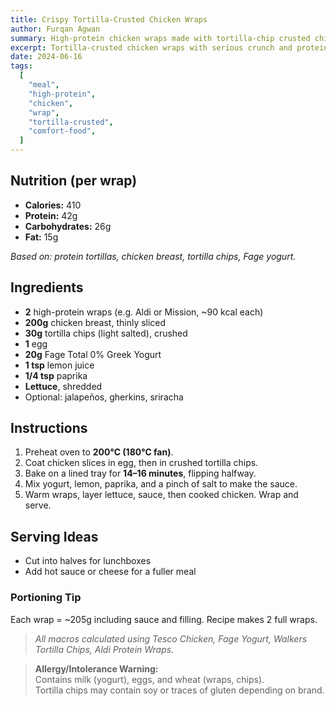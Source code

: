 ```yaml
---
title: Crispy Tortilla-Crusted Chicken Wraps
author: Furqan Agwan
summary: High-protein chicken wraps made with tortilla-chip crusted chicken tenders and a creamy yogurt sauce. Crunchy, satisfying, and macro-friendly.
excerpt: Tortilla-crusted chicken wraps with serious crunch and protein—fast food vibes, macro-friendly build.
date: 2024-06-16
tags:
  [
    "meal",
    "high-protein",
    "chicken",
    "wrap",
    "tortilla-crusted",
    "comfort-food",
  ]
---
```


## Nutrition (per wrap)

- **Calories:** 410
- **Protein:** 42g
- **Carbohydrates:** 26g
- **Fat:** 15g

_Based on: protein tortillas, chicken breast, tortilla chips, Fage yogurt._

## Ingredients

- **2** high-protein wraps (e.g. Aldi or Mission, ~90 kcal each)
- **200g** chicken breast, thinly sliced
- **30g** tortilla chips (light salted), crushed
- **1** egg
- **20g** Fage Total 0% Greek Yogurt
- **1 tsp** lemon juice
- **1/4 tsp** paprika
- **Lettuce**, shredded
- Optional: jalapeños, gherkins, sriracha

## Instructions

1. Preheat oven to **200°C (180°C fan)**.
2. Coat chicken slices in egg, then in crushed tortilla chips.
3. Bake on a lined tray for **14–16 minutes**, flipping halfway.
4. Mix yogurt, lemon, paprika, and a pinch of salt to make the sauce.
5. Warm wraps, layer lettuce, sauce, then cooked chicken. Wrap and serve.

## Serving Ideas

- Cut into halves for lunchboxes
- Add hot sauce or cheese for a fuller meal

### Portioning Tip

Each wrap = ~205g including sauce and filling. Recipe makes 2 full wraps.

> _All macros calculated using Tesco Chicken, Fage Yogurt, Walkers Tortilla Chips, Aldi Protein Wraps._

> **Allergy/Intolerance Warning:**  
> Contains milk (yogurt), eggs, and wheat (wraps, chips).  
> Tortilla chips may contain soy or traces of gluten depending on brand.
